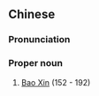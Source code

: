 {{also|鲍信}}
==Chinese==
{{zh-forms|s=鲍信}}

===Pronunciation===
{{zh-pron
|m=Bào Xìn
|cat=pn
}}

===Proper noun===
{{zh-proper noun}}

# [[w:Bao Xin|Bao Xin]] (152 - 192)
